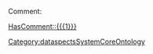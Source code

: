 <div class="notice">
<div>Comment:</div>
[[HasComment::{{{1}}}]]
</div><noinclude>[[Category:dataspectsSystemCoreOntology]]</noinclude>
